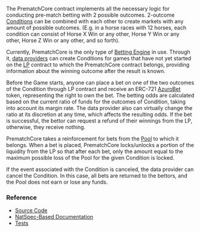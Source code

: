 
<PageHeadline
  title="PrematchCore"
  subTitle="A Betting Engine for pre-match 2-outcomes betting"
/>

The PrematchCore contract implements all the necessary logic for conducting pre-match betting with 2 possible outcomes.
2-outcome [Conditions](/concepts/protocol/conditions) can be combined with each other to create markets with any amount
of possible outcomes. (E.g. in a horse races with 12 horses, each condition can consist of Horse X Win or any other,
Horse Y Win or any other, Horse Z Win or any other, and so forth).

Currently, PrematchCore is the only type of [Betting Engine](/concepts/protocol/betting-engines) in use. Through it,
[data providers](/concepts/basic/data-providers) can create Conditions for games that
have not yet started on the [LP](/contracts/lp) contract to which the PrematchCore contract belongs, providing
information about the winning outcome after the result is known.

Before the Game starts, anyone can place a bet on one of the two outcomes of the Condition through LP contract and
receive an ERC-721 [AzuroBet](/contracts/azuro-bet) token, representing the right to own the bet. The betting odds are
calculated based on the current ratio of funds for the outcomes of Condition, taking into account its margin rate.
The data provider also can virtually change the ratio at its discretion at any time, which affects the resulting odds.
If the bet is successful, the bettor can request a refund of their winnings from the LP, otherwise, they receive nothing.

PrematchCore takes a reinforcement for bets from the [Pool](/concepts/protocol/pools) to which it belongs. When a bet
is placed, PrematchCore locks/unlocks a portion of the liquidity from the LP so that after each bet, only the amount
equal to the maximum possible loss of the Pool for the given Condition is locked.

If the event associated with the Condition is canceled, the data provider can cancel the Condition. In this case, all
bets are returned to the bettors, and the Pool does not earn or lose any funds.


### Reference

- [Source Code](https://github.com/Azuro-protocol/Azuro-v2-public/blob/main/contracts/PrematchCore.sol)
- [NatSpec-Based Documentation](https://azuro-protocol.github.io/Azuro-v2-public/#/contracts/PrematchCore.sol:PrematchCore)
- [Tests](https://github.com/Azuro-protocol/Azuro-v2-public/blob/main/test/core-test.js)
